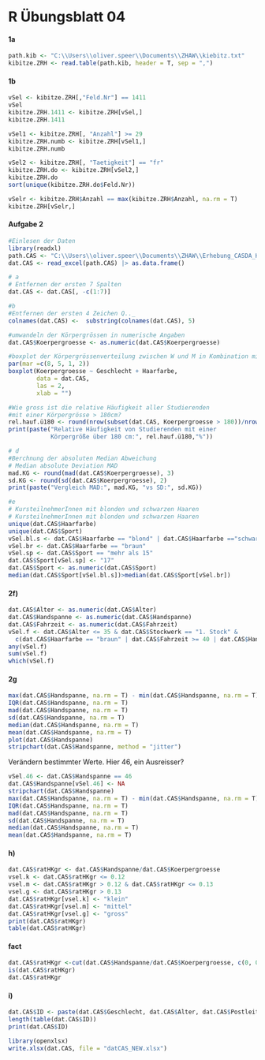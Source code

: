 # R Übungsblatt 04 {.unnumbered}

#### 1a

```r
path.kib <- "C:\\Users\\oliver.speer\\Documents\\ZHAW\\kiebitz.txt"
kibitze.ZRH <- read.table(path.kib, header = T, sep = ",")
```

#### 1b

```r
vSel <- kibitze.ZRH[,"Feld.Nr"] == 1411
vSel
kibitze.ZRH.1411 <- kibitze.ZRH[vSel,]
kibitze.ZRH.1411

vSel1 <- kibitze.ZRH[, "Anzahl"] >= 29
kibitze.ZRH.numb <- kibitze.ZRH[vSel1,]
kibitze.ZRH.numb

vSel2 <- kibitze.ZRH[, "Taetigkeit"] == "fr"
kibitze.ZRH.do <- kibitze.ZRH[vSel2,]
kibitze.ZRH.do
sort(unique(kibitze.ZRH.do$Feld.Nr))

vSelr <- kibitze.ZRH$Anzahl == max(kibitze.ZRH$Anzahl, na.rm = T)
kibitze.ZRH[vSelr,]
```

#### Aufgabe 2

```r
#Einlesen der Daten
library(readxl)
path.CAS <- "C:\\Users\\oliver.speer\\Documents\\ZHAW\\Erhebung_CASDA_HS23.xlsx"
dat.CAS <- read_excel(path.CAS) |> as.data.frame()

# a
# Entfernen der ersten 7 Spalten
dat.CAS <- dat.CAS[, -c(1:7)]

#b
#Entfernen der ersten 4 Zeichen Q.._
colnames(dat.CAS) <-  substring(colnames(dat.CAS), 5)

#umwandeln der Körpergrössen in numerische Angaben
dat.CAS$Koerpergroesse <- as.numeric(dat.CAS$Koerpergroesse)

#boxplot der Körpergrössenverteilung zwischen W und M in Kombination mit der Haarfarbe
par(mar =c(8, 5, 1, 2))
boxplot(Koerpergroesse ~ Geschlecht + Haarfarbe, 
        data = dat.CAS, 
        las = 2, 
        xlab = "")

#Wie gross ist die relative Häufigkeit aller Studierenden 
#mit einer Körpergrösse > 180cm?
rel.hauf.ü180 <- round(nrow(subset(dat.CAS, Koerpergroesse > 180))/nrow(dat.CAS), 2)*100
print(paste("Relative Häufigkeit von Studierenden mit einer 
            Körpergröße über 180 cm:", rel.hauf.ü180,"%"))

# d
#Berchnung der absoluten Median Abweichung
# Median absolute Deviation MAD
mad.KG <- round(mad(dat.CAS$Koerpergroesse), 3)
sd.KG <- round(sd(dat.CAS$Koerpergroesse), 2)
print(paste("Vergleich MAD:", mad.KG, "vs SD:", sd.KG))

#e
# KursteilnehmerInnen mit blonden und schwarzen Haaren
# KursteilnehmerInnen mit blonden und schwarzen Haaren
unique(dat.CAS$Haarfarbe)
unique(dat.CAS$Sport)
vSel.bl.s <- dat.CAS$Haarfarbe == "blond" | dat.CAS$Haarfarbe =="schwarz"
vSel.br <- dat.CAS$Haarfarbe == "braun"
vSel.sp <- dat.CAS$Sport == "mehr als 15"
dat.CAS$Sport[vSel.sp] <- "17"
dat.CAS$Sport <- as.numeric(dat.CAS$Sport)
median(dat.CAS$Sport[vSel.bl.s])>median(dat.CAS$Sport[vSel.br])

```

#### 2f)

```r
dat.CAS$Alter <- as.numeric(dat.CAS$Alter)
dat.CAS$Handspanne <- as.numeric(dat.CAS$Handspanne)
dat.CAS$Fahrzeit <- as.numeric(dat.CAS$Fahrzeit)
vSel.f <- dat.CAS$Alter <= 35 & dat.CAS$Stockwerk == "1. Stock" &
  c(dat.CAS$Haarfarbe == "braun" | dat.CAS$Fahrzeit >= 40 | dat.CAS$Handspanne > 17)
any(vSel.f)
sum(vSel.f)
which(vSel.f)
```

#### 2g

```r
max(dat.CAS$Handspanne, na.rm = T) - min(dat.CAS$Handspanne, na.rm = T)
IQR(dat.CAS$Handspanne, na.rm = T)
mad(dat.CAS$Handspanne, na.rm = T)
sd(dat.CAS$Handspanne, na.rm = T)
median(dat.CAS$Handspanne, na.rm = T)
mean(dat.CAS$Handspanne, na.rm = T)
plot(dat.CAS$Handspanne)
stripchart(dat.CAS$Handspanne, method = "jitter")


```

Verändern bestimmter Werte. Hier 46, ein Ausreisser?

```r
vSel.46 <- dat.CAS$Handspanne == 46
dat.CAS$Handspanne[vSel.46] <- NA
stripchart(dat.CAS$Handspanne)
max(dat.CAS$Handspanne, na.rm = T) - min(dat.CAS$Handspanne, na.rm = T)
IQR(dat.CAS$Handspanne, na.rm = T)
mad(dat.CAS$Handspanne, na.rm = T)
sd(dat.CAS$Handspanne, na.rm = T)
median(dat.CAS$Handspanne, na.rm = T)
mean(dat.CAS$Handspanne, na.rm = T)

```

#### h)

```r
dat.CAS$ratHKgr <- dat.CAS$Handspanne/dat.CAS$Koerpergroesse
vsel.k <- dat.CAS$ratHKgr <= 0.12
vsel.m <- dat.CAS$ratHKgr > 0.12 & dat.CAS$ratHKgr <= 0.13
vsel.g <- dat.CAS$ratHKgr > 0.13
dat.CAS$ratHKgr[vsel.k] <- "klein"
dat.CAS$ratHKgr[vsel.m] <- "mittel"
dat.CAS$ratHKgr[vsel.g] <- "gross"
print(dat.CAS$ratHKgr)
table(dat.CAS$ratHKgr)
```

#### fact

```r
dat.CAS$ratHKgr <-cut(dat.CAS$Handspanne/dat.CAS$Koerpergroesse, c(0, 0.12, 0.13, 0.2), labels = c("klein", "mittel", "gross"), ordered_result = T)
is(dat.CAS$ratHKgr)
dat.CAS$ratHKgr

```

#### i)

```r
dat.CAS$ID <- paste(dat.CAS$Geschlecht, dat.CAS$Alter, dat.CAS$Postleitzahl, sep = "")
length(table(dat.CAS$ID))
print(dat.CAS$ID)

library(openxlsx)
write.xlsx(dat.CAS, file = "datCAS_NEW.xlsx")
```
